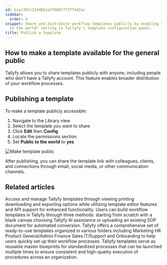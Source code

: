 ```yaml
---
id: bcac397c219d6b1a3f680f7737f4d2ac
sidebar:
  order: 4
snippet: Share and distribute workflow templates publicly by enabling the "Public
  to the world" setting in Tallyfy's template configuration panel.
title: Publish a template
---
```


## How to make a template available for the general public

Tallyfy allows you to share templates publicly with anyone, including people who don't have a Tallyfy account. This feature enables broader distribution of your workflow processes.

## Publishing a template

To make a template publicly accessible:

1. Navigate to the Library view
2. Select the template you want to share
3. Click **Edit** then **Config**
4. Locate the permissions section
5. Set **Public to the world** to **yes**

![Make template public](https://screenshots.tallyfy.com/tallyfy%2Fpro%2Fdesktop-light-public-template.png)

After publishing, you can share the template link with colleagues, clients, and connections through email, social media, or other communication channels.


## Related articles
<CardGrid>
<LinkTitleCard header="<b>Templates > Print, Download, and Export Tallyfy Templates</b>" href="/products/pro/documenting/templates/print-download-export-templates/" > Access and manage Tallyfy templates through viewing printing downloading and exporting options while utilizing template editor features and API support for enhanced functionality. </LinkTitleCard>
<LinkTitleCard header="<b>Templates > Create a template</b>" href="/products/pro/documenting/templates/create-template/" > Users can build workflow templates in Tallyfy through three methods: starting from scratch with a blank canvas choosing Tallyfy AI assistance or uploading an existing SOP document for automated conversion. </LinkTitleCard>
<LinkTitleCard header="<b>Templates > Sample Templates</b>" href="/products/pro/documenting/templates/how-can-i-access-tallyfys-sample-templates/" > Tallyfy offers a comprehensive set of ready-to-use templates organized in various folders including Marketing HR Product General/Admin Finance Sales IT/Support and Onboarding to help users quickly set up their workflow processes. </LinkTitleCard>
<LinkTitleCard header="<b>Documenting > Templates</b>" href="/products/pro/documenting/templates/" > Tallyfy templates serve as reusable master blueprints for standardized processes that can be launched multiple times to ensure consistent and high-quality execution of procedures across an organization. </LinkTitleCard>
</CardGrid>
